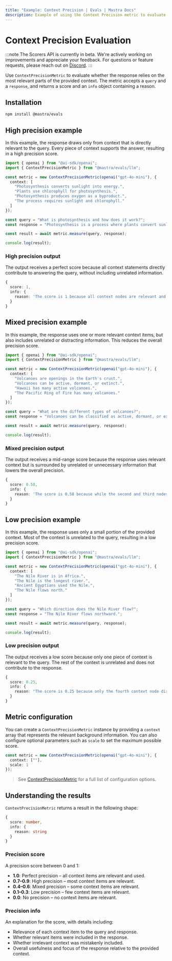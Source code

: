 ```yaml
---
title: "Example: Context Precision | Evals | Mastra Docs"
description: Example of using the Context Precision metric to evaluate how precisely context information is used.
---
```


# Context Precision Evaluation

:::note
The Scorers API is currently in beta. We're actively working on improvements and appreciate your feedback. For questions or feature requests, please reach out on [Discord](https://discord.gg/mastra).
:::

Use `ContextPrecisionMetric` to evaluate whether the response relies on the most relevant parts of the provided context. The metric accepts a `query` and a `response`, and returns a score and an `info` object containing a reason.

## Installation

```bash copy
npm install @mastra/evals
```

## High precision example

In this example, the response draws only from context that is directly relevant to the query. Every piece of context supports the answer, resulting in a high precision score.

```typescript filename="src/example-high-precision.ts" showLineNumbers copy
import { openai } from "@ai-sdk/openai";
import { ContextPrecisionMetric } from "@mastra/evals/llm";

const metric = new ContextPrecisionMetric(openai("gpt-4o-mini"), {
  context: [
    "Photosynthesis converts sunlight into energy.",
    "Plants use chlorophyll for photosynthesis.",
    "Photosynthesis produces oxygen as a byproduct.",
    "The process requires sunlight and chlorophyll."
  ]
});

const query = "What is photosynthesis and how does it work?";
const response = "Photosynthesis is a process where plants convert sunlight into energy using chlorophyll, producing oxygen as a byproduct.";

const result = await metric.measure(query, response);

console.log(result);
```

### High precision output

The output receives a perfect score because all context statements directly contribute to answering the query, without including unrelated information.

```typescript
{
  score: 1,
  info: {
    reason: 'The score is 1 because all context nodes are relevant and provide direct definitions, explanations, and essential components of photosynthesis, with the first node defining the process, followed by supporting details about chlorophyll and oxygen production, all in optimal ranking order.'
  }
}
```
## Mixed precision example

In this example, the response uses one or more relevant context items, but also includes unrelated or distracting information. This reduces the overall precision score.

```typescript filename="src/example-mixed-precision.ts" showLineNumbers copy
import { openai } from "@ai-sdk/openai";
import { ContextPrecisionMetric } from "@mastra/evals/llm";

const metric = new ContextPrecisionMetric(openai("gpt-4o-mini"), {
  context: [
    "Volcanoes are openings in the Earth's crust.",
    "Volcanoes can be active, dormant, or extinct.",
    "Hawaii has many active volcanoes.",
    "The Pacific Ring of Fire has many volcanoes."
  ]
});

const query = "What are the different types of volcanoes?";
const response = "Volcanoes can be classified as active, dormant, or extinct based on their activity status.";

const result = await metric.measure(query, response);

console.log(result);
```

### Mixed precision output

The output receives a mid-range score because the response uses relevant context but is surrounded by unrelated or unnecessary information that lowers the overall precision.

```typescript
{
  score: 0.58,
  info: {
    reason: 'The score is 0.58 because while the second and third nodes provided direct definitions and examples of volcano types, the first and fourth nodes were irrelevant, leading to a lower precision score. The relevant nodes were not optimally ordered, as the most useful context was not the first, which affected the overall effectiveness.'
  }
}
```

## Low precision example

In this example, the response uses only a small portion of the provided context. Most of the context is unrelated to the query, resulting in a low precision score.

```typescript filename="src/example-low-precision.ts" showLineNumbers copy
import { openai } from "@ai-sdk/openai";
import { ContextPrecisionMetric } from "@mastra/evals/llm";

const metric = new ContextPrecisionMetric(openai("gpt-4o-mini"), {
  context: [
    "The Nile River is in Africa.",
    "The Nile is the longest river.",
    "Ancient Egyptians used the Nile.",
    "The Nile flows north."
  ]
});

const query = "Which direction does the Nile River flow?";
const response = "The Nile River flows northward.";

const result = await metric.measure(query, response);

console.log(result);
```

### Low precision output

The output receives a low score because only one piece of context is relevant to the query. The rest of the context is unrelated and does not contribute to the response.

```typescript
{
  score: 0.25,
  info: {
    reason: "The score is 0.25 because only the fourth context node directly answers the question about the direction of the Nile River's flow, while the first three nodes are irrelevant, providing no useful information. This highlights a significant limitation in the overall relevance of the retrieved contexts, as the majority did not contribute to the expected output."
  }
}
```

## Metric configuration

You can create a `ContextPrecisionMetric` instance by providing a `context` array that represents the relevant background information. You can also configure optional parameters such as `scale` to set the maximum possible score.

```typescript showLineNumbers copy
const metric = new ContextPrecisionMetric(openai("gpt-4o-mini"), {
  context: [""],
  scale: 1
});
```

> See [ContextPrecisionMetric](/reference/evals/context-precision) for a full list of configuration options.

## Understanding the results

`ContextPrecisionMetric` returns a result in the following shape:

```typescript
{
  score: number,
  info: {
    reason: string
  }
}
```

### Precision score

A precision score between 0 and 1:

- **1.0**: Perfect precision – all context items are relevant and used.
- **0.7–0.9**: High precision – most context items are relevant.
- **0.4–0.6**: Mixed precision – some context items are relevant.
- **0.1–0.3**: Low precision – few context items are relevant.
- **0.0**: No precision – no context items are relevant.

### Precision info

An explanation for the score, with details including:

- Relevance of each context item to the query and response.
- Whether relevant items were included in the response.
- Whether irrelevant context was mistakenly included.
- Overall usefulness and focus of the response relative to the provided context.

<GithubLink
  outdated={true}
  marginTop='mt-16'
  link="https://github.com/mastra-ai/mastra/blob/main/examples/basics/evals/context-precision"
/>

